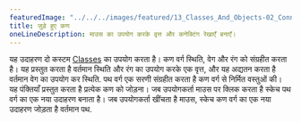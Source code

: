 ---
featuredImage: "../../../images/featured/13_Classes_And_Objects-02_Connected_Particles-thumbnail.png"
title: जुड़े हुए कण
oneLineDescription: माउस का उपयोग करके वृत्त और कनेक्टिंग रेखाएँ बनाएँ।
---

यह उदाहरण दो कस्टम <a href='https://p5js.org/reference/p5/class' target='_blank'>Classes</a> का उपयोग करता है।
कण वर्ग स्थिति, वेग और रंग को संग्रहीत करता है। यह प्रस्तुत करता है
वर्तमान स्थिति और रंग का उपयोग करके एक वृत्त, और यह अद्यतन करता है
वर्तमान वेग का उपयोग कर स्थिति. पथ वर्ग एक सरणी संग्रहीत करता है
कण वर्ग से निर्मित वस्तुओं की। यह पंक्तियाँ प्रस्तुत करता है
प्रत्येक कण को जोड़ना। जब उपयोगकर्ता माउस पर क्लिक करता है
स्केच पथ वर्ग का एक नया उदाहरण बनाता है। जब उपयोगकर्ता खींचता है
माउस, स्केच कण वर्ग का एक नया उदाहरण जोड़ता है
वर्तमान पथ.